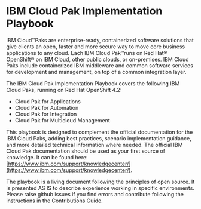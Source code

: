 # IBM Cloud Pak Implementation Playbook

IBM Cloud™Paks are enterprise-ready, containerized software solutions that give clients an open, faster and more secure way to move core business applications to any cloud. Each IBM Cloud Pak™runs on Red Hat® OpenShift® on IBM Cloud, other public clouds, or on-premises. IBM Cloud Paks include containerized IBM middleware and common software services for development and management, on top of a common integration layer.

The IBM Cloud Pak Implementation Playbook covers the following IBM Cloud Paks, running on Red Hat OpenShift 4.2:

- Cloud Pak for Applications
- Cloud Pak for Automation
- Cloud Pak for Integration
- Cloud Pak for Multicloud Management

This playbook is designed to complement the official documentation for the IBM Cloud Paks, adding best practices, scenario implementation guidance, and more detailed technical information where needed. The official IBM Cloud Pak documentation should be used as your first source of knowledge. It can be found here: [https://www.ibm.com/support/knowledgecenter/](https://www.ibm.com/support/knowledgecenter/).

The playbook is a living document following the principles of open source. It is presented AS IS to describe experience working in specific environments. Please raise github issues if you find errors and contribute following the instructions in the Contributions Guide.